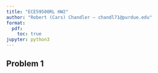 ```yaml
---
title: "ECE59500RL HW2"
author: "Robert (Cars) Chandler — chandl71@purdue.edu"
format:
  pdf:
    toc: true
jupyter: python3
---
```


## Problem 1

